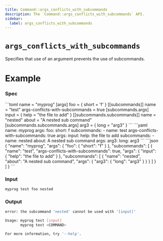 ```yaml
---
title: Command::args_conflicts_with_subcommands
description: The `Command::args_conflicts_with_subcommands` API.
sidebar:
  label: args_conflicts_with_subcommands
---
```



# `args_conflicts_with_subcommands` <LinkButton href="https://docs.rs/clap/latest/clap/struct.Command.html#method.args_conflicts_with_subcommands" icon="open-book" variant="minimal"></LinkButton>

<Badge text="since 0.1.0" size="small" />

Specifies that use of an argument prevents the use of subcommands.

# Example

### Spec

<Tabs syncKey="format">
  <TabItem label="TOML">
```toml
name = "myprog"
[args]
foo = { short = 'f' }
[[subcommands]]
name = "test"
args-conflicts-with-subcommands = true
[subcommands.args]
input = { help = "the file to add" }
[[subcommands.subcommands]]
name = "nested"
about = "A nested sub command"
[subcommands.subcommands.args]
arg3 = { long = "arg3" }
```
  </TabItem>
  <TabItem label="YAML">
```yaml
name: myprog
args:
  foo:
    short: f
subcommands:
- name: test
  args-conflicts-with-subcommands: true
  args:
    input:
      help: the file to add
  subcommands:
  - name: nested
    about: A nested sub command
    args:
      arg3:
        long: arg3
```
  </TabItem>
  <TabItem label="JSON">
```json
{
  "name": "myprog",
  "args": {
    "foo": {
      "short": "f"
    }
  },
  "subcommands": [
    {
      "name": "test",
      "args-conflicts-with-subcommands": true,
      "args": {
        "input": {
          "help": "the file to add"
        }
      },
      "subcommands": [
        {
          "name": "nested",
          "about": "A nested sub command",
          "args": {
            "arg3": {
              "long": "arg3"
            }
          }
        }
      ]
    }
  ]
}
```
  </TabItem>
</Tabs>

### Input

```bash
myprog test foo nested
```

### Output

```bash
error: the subcommand 'nested' cannot be used with '[input]'

Usage: myprog test [input]
       myprog test <COMMAND>

For more information, try '--help'.
```
